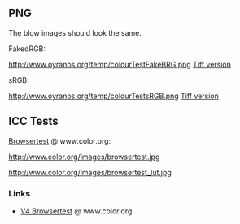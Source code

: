 == PNG ==

The blow images should look the same.

FakedRGB:

http://www.oyranos.org/temp/colourTestFakeBRG.png
[http://www.oyranos.org/temp/colourTestFakeBRG.tif Tiff version]

sRGB:

http://www.oyranos.org/temp/colourTestsRGB.png
[http://www.oyranos.org/temp/colourTestsRGB.tif Tiff version]


== ICC Tests ==

[http://www.color.org/browsertest.xalter Browsertest] @ www.color.org:

http://www.color.org/images/browsertest.jpg

http://www.color.org/images/browsertest_lut.jpg


=== Links ===
* [http://www.color.org/version4html.xalter V4 Browsertest] @ www.color.org